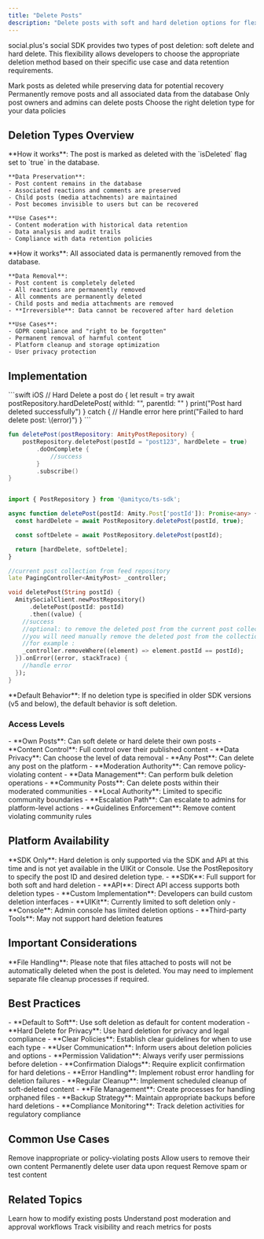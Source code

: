 ```yaml
---
title: "Delete Posts"
description: "Delete posts with soft and hard deletion options for flexible content management"
---
```


social.plus's social SDK provides two types of post deletion: soft delete and hard delete. This flexibility allows developers to choose the appropriate deletion method based on their specific use case and data retention requirements.

<CardGroup cols={2}>
  <Card title="Soft Delete" icon="eye-slash">
    Mark posts as deleted while preserving data for potential recovery
  </Card>
  <Card title="Hard Delete" icon="trash">
    Permanently remove posts and all associated data from the database
  </Card>
  <Card title="Permission Control" icon="shield-check">
    Only post owners and admins can delete posts
  </Card>
  <Card title="Data Management" icon="database">
    Choose the right deletion type for your data policies
  </Card>
</CardGroup>

## Deletion Types Overview

<AccordionGroup>
  <Accordion title="Soft Delete">
    **How it works**: The post is marked as deleted with the `isDeleted` flag set to `true` in the database.
    
    **Data Preservation**:
    - Post content remains in the database
    - Associated reactions and comments are preserved
    - Child posts (media attachments) are maintained
    - Post becomes invisible to users but can be recovered
    
    **Use Cases**:
    - Content moderation with historical data retention
    - Data analysis and audit trails
    - Compliance with data retention policies
  </Accordion>
  
  <Accordion title="Hard Delete">
    **How it works**: All associated data is permanently removed from the database.
    
    **Data Removal**:
    - Post content is completely deleted
    - All reactions are permanently removed
    - All comments are permanently deleted
    - Child posts and media attachments are removed
    - **Irreversible**: Data cannot be recovered after hard deletion
    
    **Use Cases**:
    - GDPR compliance and "right to be forgotten"
    - Permanent removal of harmful content
    - Platform cleanup and storage optimization
    - User privacy protection
  </Accordion>
</AccordionGroup>


## Implementation

<CodeGroup>
```swift iOS
// Hard Delete a post
do {
    let result = try await postRepository.hardDeletePost(
        withId: "<post-id>", 
        parentId: "<parent-post-id>"
    )
    print("Post hard deleted successfully")
} catch {
    // Handle error here
    print("Failed to hard delete post: \(error)")
}
```

```kotlin Android
fun deletePost(postRepository: AmityPostRepository) {
    postRepository.deletePost(postId = "post123", hardDelete = true)
        .doOnComplete {
            //success
        }
        .subscribe()
}
```

```typescript TypeScript

import { PostRepository } from '@amityco/ts-sdk';

async function deletePost(postId: Amity.Post['postId']): Promise<any> {
  const hardDelete = await PostRepository.deletePost(postId, true);

  const softDelete = await PostRepository.deletePost(postId);

  return [hardDelete, softDelete];
}
```

```dart Flutter 
//current post collection from feed repository
late PagingController<AmityPost> _controller;

void deletePost(String postId) {
  AmitySocialClient.newPostRepository()
      .deletePost(postId: postId)
      .then((value) {
    //success
    //optional: to remove the deleted post from the current post collection
    //you will need manually remove the deleted post from the collection
    //for example :
    _controller.removeWhere((element) => element.postId == postId);
  }).onError((error, stackTrace) {
    //handle error
  });
}
```
</CodeGroup>


<Info>
**Default Behavior**: If no deletion type is specified in older SDK versions (v5 and below), the default behavior is soft deletion.
</Info>

### Access Levels

<AccordionGroup>
  <Accordion title="Post Owner">
    - **Own Posts**: Can soft delete or hard delete their own posts
    - **Content Control**: Full control over their published content
    - **Data Privacy**: Can choose the level of data removal
  </Accordion>
  
  <Accordion title="Platform Administrators">
    - **Any Post**: Can delete any post on the platform
    - **Moderation Authority**: Can remove policy-violating content
    - **Data Management**: Can perform bulk deletion operations
  </Accordion>
  
  <Accordion title="Community Moderators">
    - **Community Posts**: Can delete posts within their moderated communities
    - **Local Authority**: Limited to specific community boundaries
    - **Escalation Path**: Can escalate to admins for platform-level actions
    - **Guidelines Enforcement**: Remove content violating community rules
  </Accordion>
</AccordionGroup>

## Platform Availability

<Warning>
**SDK Only**: Hard deletion is only supported via the SDK and API at this time and is not yet available in the UIKit or Console. Use the PostRepository to specify the post ID and desired deletion type.
</Warning>

<AccordionGroup>
  <Accordion title="Current Support">
    - **SDK**: Full support for both soft and hard deletion
    - **API**: Direct API access supports both deletion types
    - **Custom Implementation**: Developers can build custom deletion interfaces
  </Accordion>
  
  <Accordion title="Limited Support">
    - **UIKit**: Currently limited to soft deletion only
    - **Console**: Admin console has limited deletion options
    - **Third-party Tools**: May not support hard deletion features
  </Accordion>
</AccordionGroup>

## Important Considerations

<Warning>
**File Handling**: Please note that files attached to posts will not be automatically deleted when the post is deleted. You may need to implement separate file cleanup processes if required.
</Warning>

## Best Practices

<AccordionGroup>
  <Accordion title="Deletion Strategy">
    - **Default to Soft**: Use soft deletion as default for content moderation
    - **Hard Delete for Privacy**: Use hard deletion for privacy and legal compliance
    - **Clear Policies**: Establish clear guidelines for when to use each type
    - **User Communication**: Inform users about deletion policies and options
  </Accordion>
  
  <Accordion title="Implementation Guidelines">
    - **Permission Validation**: Always verify user permissions before deletion
    - **Confirmation Dialogs**: Require explicit confirmation for hard deletions
    - **Error Handling**: Implement robust error handling for deletion failures
  </Accordion>
  
  <Accordion title="Data Management">
    - **Regular Cleanup**: Implement scheduled cleanup of soft-deleted content
    - **File Management**: Create processes for handling orphaned files
    - **Backup Strategy**: Maintain appropriate backups before hard deletions
    - **Compliance Monitoring**: Track deletion activities for regulatory compliance
  </Accordion>
</AccordionGroup>

## Common Use Cases

<CardGroup cols={4}>
  <Card title="Content Moderation" icon="shield-exclamation">
    Remove inappropriate or policy-violating posts
  </Card>
  <Card title="User Privacy" icon="user-shield">
    Allow users to remove their own content
  </Card>
  <Card title="GDPR Compliance" icon="shield-check">
    Permanently delete user data upon request
  </Card>
  <Card title="Platform Cleanup" icon="trash">
    Remove spam or test content
  </Card>
 
</CardGroup>

## Related Topics

<CardGroup cols={3}>
  <Card title="Edit Posts" href="./edit-post" icon="pencil">
    Learn how to modify existing posts
  </Card>
  <Card title="Post Review" href="./post-review" icon="eye">
    Understand post moderation and approval workflows
  </Card>
  <Card title="Post Impressions" href="../analytics/post-impressions" icon="chart-bar">
    Track visibility and reach metrics for posts
  </Card>
</CardGroup>